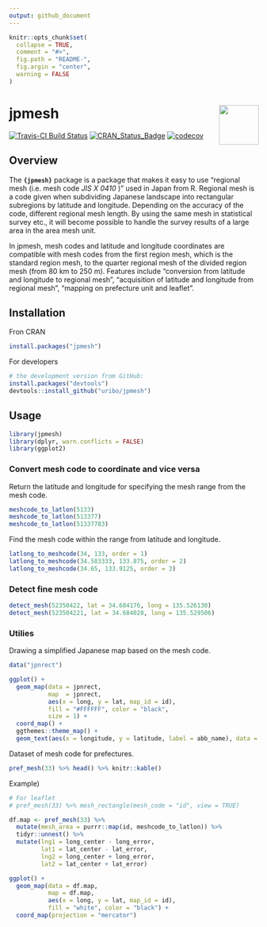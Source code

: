 ```yaml
---
output: github_document
---
```


<!-- README.md is generated from README.Rmd. Please edit that file -->

```r
knitr::opts_chunk$set(
  collapse = TRUE,
  comment = "#>",
  fig.path = "README-",
  fig.argin = "center",
  warning = FALSE
)
```

# jpmesh <img src="logo.png" align="right" width="80px" />

[![Travis-CI Build Status](https://travis-ci.org/uribo/jpmesh.svg?branch=master)](https://travis-ci.org/uribo/jpmesh) [![CRAN\_Status\_Badge](http://www.r-pkg.org/badges/version/jpmesh)](https://cran.r-project.org/package=jpmesh) [![codecov](https://codecov.io/gh/uribo/jpmesh/branch/master/graph/badge.svg)](https://codecov.io/gh/uribo/jpmesh)

## Overview

The **`{jpmesh}`** package is a package that makes it easy to use "regional mesh (i.e. mesh code _JIS X 0410_ )" used in Japan from R. Regional mesh is a code given when subdividing Japanese landscape into rectangular subregions by latitude and longitude. Depending on the accuracy of the code, different regional mesh length. By using the same mesh in statistical survey etc., it will become possible to handle the survey results of a large area in the area mesh unit.

In jpmesh, mesh codes and latitude and longitude coordinates are compatible with mesh codes from the first region mesh, which is the standard region mesh, to the quarter regional mesh of the divided region mesh (from 80 km to 250 m). Features include "conversion from latitude and longitude to regional mesh", "acquisition of latitude and longitude from regional mesh", "mapping on prefecture unit and leaflet".

## Installation

Fron CRAN

```r
install.packages("jpmesh")
```

For developers

```r
# the development version from GitHub:
install.packages("devtools")
devtools::install_github("uribo/jpmesh")
```

## Usage

```r
library(jpmesh)
library(dplyr, warn.conflicts = FALSE)
library(ggplot2)
```

### Convert mesh code to coordinate and vice versa

Return the latitude and longitude for specifying the mesh range from the mesh code.

```r
meshcode_to_latlon(5133)
meshcode_to_latlon(513377)
meshcode_to_latlon(51337783)
```

Find the mesh code within the range from latitude and longitude.

```r
latlong_to_meshcode(34, 133, order = 1)
latlong_to_meshcode(34.583333, 133.875, order = 2)
latlong_to_meshcode(34.65, 133.9125, order = 3)
```

### Detect fine mesh code

```r
detect_mesh(52350422, lat = 34.684176, long = 135.526130)
detect_mesh(523504221, lat = 34.684028, long = 135.529506)
```

### Utilies

Drawing a simplified Japanese map based on the mesh code.

```r
data("jpnrect")

ggplot() +
  geom_map(data = jpnrect,
           map  = jpnrect,
           aes(x = long, y = lat, map_id = id),
           fill = "#FFFFFF", color = "black",
           size = 1) +
  coord_map() +
  ggthemes::theme_map() +
  geom_text(aes(x = longitude, y = latitude, label = abb_name), data = jpnrect, size = 3)
```

Dataset of mesh code for prefectures.

```r
pref_mesh(33) %>% head() %>% knitr::kable()
```

Example)

```r
# For leaflet
# pref_mesh(33) %>% mesh_rectangle(mesh_code = "id", view = TRUE)
```

```r
df.map <- pref_mesh(33) %>% 
  mutate(mesh_area = purrr::map(id, meshcode_to_latlon)) %>% 
  tidyr::unnest() %>% 
  mutate(lng1 = long_center - long_error,
         lat1 = lat_center - lat_error,
         lng2 = long_center + long_error,
         lat2 = lat_center + lat_error)

ggplot() + 
  geom_map(data = df.map, 
           map = df.map,
           aes(x = long, y = lat, map_id = id), 
           fill = "white", color = "black") + 
  coord_map(projection = "mercator")
```

